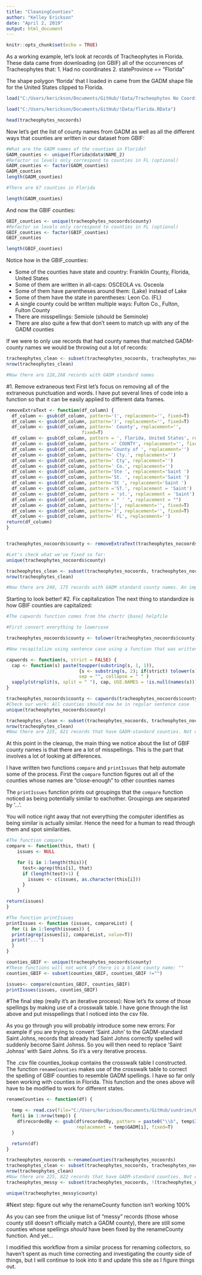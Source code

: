 ```yaml
---
title: "CleaningCounties"
author: "Kelley Erickson"
date: "April 2, 2019"
output: html_document
---
```


```r
knitr::opts_chunk$set(echo = TRUE)
```

As a working example, let's look at records of Tracheophytes in Florida. These data came from downloading  (on GBIF) all of the occurrences of Tracheophytes that: 
1. Had no coordinates
2. stateProvince == "Florida"

The shape polygon 'florida' that I loaded in came from the GADM shape file for the United States clipped to Florida. 
```r

load("C:/Users/kerickson/Documents/GitHub/!Data/Tracheophytes No Coordinates/tracheophytes_nocoords.RData")

load("C:/Users/kerickson/Documents/GitHub/!Data/florida.RData")

head(tracheophytes_nocoords)
```

Now let's get the list of county names from GADM as well as all the different ways that counties are written in our dataset from GBIF: 
```r

#What are the GADM names of the counties in Florida? 
GADM_counties <- unique(florida@data$NAME_2)
#Refactor so levels only correspond to counties in FL (optional)
GADM_counties <- factor(GADM_counties) 
GADM_counties 
length(GADM_counties) 

#There are 67 counties in Florida 

length(GADM_counties) 
```

And now the GBIF counties: 
```r

GBIF_counties <- unique(tracheophytes_nocoords$county)
#Refactor so levels only correspond to counties in FL (optional)
GBIF_counties <- factor(GBIF_counties)
GBIF_counties 

length(GBIF_counties)
```

Notice how in the GBIF_counties: 

 * Some of the counties have state and country: Franklin County, Florida, United States
 * Some of them are written in all-caps: OSCEOLA vs. Osceola
 * Some of them have parentheses around them: (Lake) instead of Lake 
 * Some of them have the state in parentheses: Leon Co. (FL)
 * A single county could be written multiple ways: Fulton Co., Fulton, Fulton County
 * There are misspellings: Semiole (should be Seminole) 
 * There are also quite a few that don't seem to match up with any of the GADM  counties
 
 If we were to only use records that had county names that matched GADM-county names we would be throwing out a lot of records: 
 
```r


tracheophytes_clean <- subset(tracheophytes_nocoords, tracheophytes_nocoords$county %in% GADM_counties)
nrow(tracheophytes_clean)

#Now there are 128,268 records with GADM standard names 
```
#1. Remove extraneous text 
First let's focus on removing all of the extraneous punctuation and words. I have put several lines of code into a function so that it can be easily applied to different data frames.   

```r


removeExtraText <- function(df_column) {
  df_column <- gsub(df_column, pattern='(', replacement='', fixed=T)
  df_column <- gsub(df_column, pattern=')', replacement='', fixed=T)
  df_column <- gsub(df_column, pattern=' County', replacement='', 
                            fixed=T)
  df_column <- gsub(df_column, pattern = ', Florida, United States', replacement = "", fixed=T)
  df_column <- gsub(df_column, pattern =' COUNTY', replacement='', fixed=T)
  df_column <- gsub(df_column, pattern='County of ', replacement='')
  df_column <- gsub(df_column, pattern=' Cty.', replacement='')
  df_column <- gsub(df_column, pattern=' Cty', replacement='')
  df_column <- gsub(df_column, pattern=' Co.', replacement='')
  df_column <- gsub(df_column, pattern='Ste ', replacement='Saint ')
  df_column <- gsub(df_column, pattern='St. ', replacement='Saint ')
  df_column <- gsub(df_column, pattern='St ', replacement='Saint ')
  df_column <- gsub(df_column, pattern ='ST.', replacement = 'Saint')
  df_column <- gsub(df_column, pattern = 'st.', replacement = 'Saint')
  df_column <- gsub(df_column, pattern = " ' ", replacement = "")
  df_column <- gsub(df_column, pattern='[', replacement='', fixed=T)
  df_column <- gsub(df_column, pattern=']', replacement='', fixed=T)
  df_column <- gsub(df_column, pattern=' FL', replacement='')
return(df_column)
} 


tracheophytes_nocoords$county <- removeExtraText(tracheophytes_nocoords$county)

#Let's check what we've fixed so far: 
unique(tracheophytes_nocoords$county)

tracheophytes_clean <- subset(tracheophytes_nocoords, tracheophytes_nocoords$county %in% GADM_counties)
nrow(tracheophytes_clean)

#Now there are 240, 175 records with GADM standard county names. An improvement!
```  
Starting to look better!
#2. Fix capitalization 
The next thing to standardize is how GBIF counties are capitalized: 
```r
#The capwords function comes from the chartr {base} helpfile

#First convert everything to lowercase 

tracheophytes_nocoords$county <- tolower(tracheophytes_nocoords$county)

#Now recapitalize using sentence case using a function that was written out in the chartr {base} helpfile 

capwords <- function(s, strict = FALSE) {
  cap <- function(s) paste(toupper(substring(s, 1, 1)),
                           {s <- substring(s, 2); if(strict) tolower(s) else s},
                           sep = "", collapse = " " )
  sapply(strsplit(s, split = " "), cap, USE.NAMES = !is.null(names(s)))
}

tracheophytes_nocoords$county <- capwords(tracheophytes_nocoords$county)
#Check our work: All counties should now be in regular sentence case 
unique(tracheophytes_nocoords$county) 

tracheophytes_clean <- subset(tracheophytes_nocoords, tracheophytes_nocoords$county %in% GADM_counties)
nrow(tracheophytes_clean)
#Now there are 225, 821 records that have GADM-standard counties. Not quite sure why it went down again...  
```

 At this point in the cleanup, the main thing we notice about the list of GBIF county names is that there are a lot of misspellings. This is the part that involves a lot of looking at differences.
 
 I have written two functions `compare` and `printIssues` that help automate some of the process. First the `compare` function figures out all of the counties whose names are "close-enough" to other counties names 
 
 The `printIssues` function prints out groupings that the `compare` function noticed as being potentially similar to eachother. Groupings are separated by '...'. 
 
 You will notice right away that not everything the computer identifies as being similar is actually similar. Hence the need for a human to read through them and spot similarities. 

```r
#The function compare 
compare <- function(this, that) {
    issues <- NULL

    for (i in 1:length(this)){
      test<-agrep(this[i], that)
      if (length(test)>1) {
        issues <- c(issues, as.character(this[i]))
      }
    }

return(issues)
}

#The function printIssues 
printIssues <- function (issues, compareList) {
  for (i in 1:length(issues)) {
  print(agrep(issues[i], compareList, value=T))
  print("...")
  }
}

counties_GBIF <- unique(tracheophytes_nocoords$county)
#These functions will not work if there is a blank county name: ""
counties_GBIF <- subset(counties_GBIF, counties_GBIF !="")

issues<- compare(counties_GBIF, counties_GBIF)
printIssues(issues, counties_GBIF)
```

#The final step (really it's an iterative process):
Now let's fix some of those spellings by making use of a crosswalk table. I have gone through the list above and put misspellings that I noticed into the csv file. 

As you go through you will probably introduce some new errors: For example if you are trying to convert 'Saint John' to the GADM-standard Saint Johns, records that already had Saint Johns correctly spelled will suddenly become Saint Johnss. So you will then need to replace 'Saint Johnss' with Saint Johns. So it's a very iterative process.

The .csv file counties_lookup contains the crosswalk table I constructed. The function `renameCounties` makes use of the crosswalk table to correct the spelling of GBIF counties to resemble GADM spellings. I have so far only been working with counties in Florida. This function and the ones above will have to be modified to work for different states. 

```r

renameCounties <- function(df) {

  temp <- read.csv(file="C:/Users/kerickson/Documents/GitHub/sundries/R/county_lookup.csv"  )
  for(i in 1:nrow(temp)) {
    df$recordedBy <- gsub(df$recordedBy, pattern = paste0("\\b", temp$Incorrect[i], "\\b"), 
                          replacement = temp$GADM[i], fixed=T)
  }

  return(df)
}

tracheophytes_nocoords <-renameCounties(tracheophytes_nocoords)
tracheophytes_clean <- subset(tracheophytes_nocoords, tracheophytes_nocoords$county %in% GADM_counties)
nrow(tracheophytes_clean)
#Now there are 225, 822 records that have GADM-standard counties. Not quite sure why it went down again...
tracheophytes_messy <- subset(tracheophytes_nocoords, !(tracheophytes_nocoords$county %in% GADM_counties))

unique(tracheophytes_messy$county)


```
#Next step: figure out why the renameCounty function isn't working 100%

As you can see from the unique list of "messy" records (those whose county still doesn't officially match a GADM county), there are still some counties whose spellings _should_ have been fixed by the renameCounty function. And yet... 

I modified this workflow from a similar process for renaming collectors, so haven't spent as much time correcting and investigating the county side of things, but I will continue to look into it and update this site as I figure things out. 
